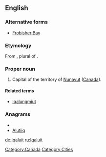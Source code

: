 {{wikipedia}}
==English==

===Alternative forms===
* [[Frobisher Bay]] {{qualifier|former name}}

===Etymology===
From {{etyl|ike}} {{term|ᐃᖃᓗᐃᑦ||place of fish|sc=Cans}}, plural of {{term|ᐃᖃᓗᒃ||fish|tr=ikaluk|sc=Cans}}.

===Proper noun===
{{en-proper noun}}

# Capital of the territory of [[Nunavut]] ([[Canada]]).

====Related terms====
* [[Iqalungmiut]]

===Anagrams===
* {{alphagram|aiilqtu}}
* [[Alutiiq#English|Alutiiq]]


[[Category:Canada]]
[[Category:Cities]]

[[de:Iqaluit]]
[[ru:Iqaluit]]